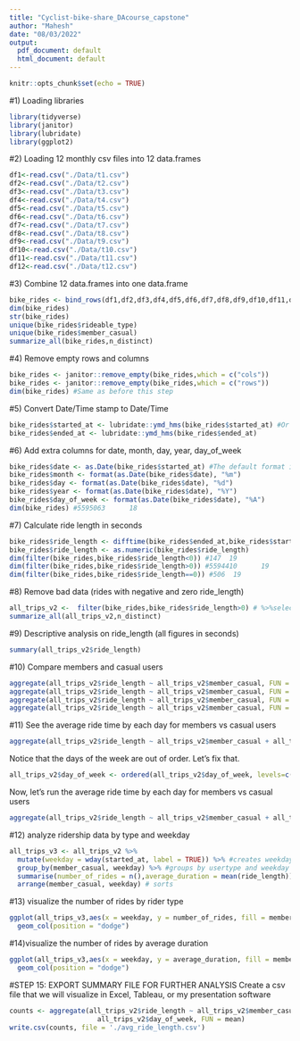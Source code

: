---
title: "Cyclist-bike-share_DAcourse_capstone"
author: "Mahesh"
date: "08/03/2022"
output:
  pdf_document: default
  html_document: default
---

```{r setup, include=FALSE}
knitr::opts_chunk$set(echo = TRUE)
```

#1) Loading libraries
```{r Loading_libraries, results="hide",message=FALSE, warning=FALSE}
library(tidyverse)
library(janitor)
library(lubridate)
library(ggplot2)
```
#2) Loading 12 monthly csv files into 12 data.frames
```{r Loading_files}
df1<-read.csv("./Data/t1.csv")
df2<-read.csv("./Data/t2.csv")
df3<-read.csv("./Data/t3.csv")
df4<-read.csv("./Data/t4.csv")
df5<-read.csv("./Data/t5.csv")
df6<-read.csv("./Data/t6.csv")
df7<-read.csv("./Data/t7.csv")
df8<-read.csv("./Data/t8.csv")
df9<-read.csv("./Data/t9.csv")
df10<-read.csv("./Data/t10.csv")
df11<-read.csv("./Data/t11.csv")
df12<-read.csv("./Data/t12.csv")
```
#3) Combine 12 data.frames into one data.frame
```{r, results="hide"}
bike_rides <- bind_rows(df1,df2,df3,df4,df5,df6,df7,df8,df9,df10,df11,df12) #Other option rbind()
dim(bike_rides)
str(bike_rides)
unique(bike_rides$rideable_type)
unique(bike_rides$member_casual)
summarize_all(bike_rides,n_distinct)
```
#4) Remove empty rows and columns
```{r, results="hide"}
bike_rides <- janitor::remove_empty(bike_rides,which = c("cols"))
bike_rides <- janitor::remove_empty(bike_rides,which = c("rows"))
dim(bike_rides) #Same as before this step
```
#5) Convert Date/Time stamp to Date/Time
```{r}
bike_rides$started_at <- lubridate::ymd_hms(bike_rides$started_at) #Or as_datetime()
bike_rides$ended_at <- lubridate::ymd_hms(bike_rides$ended_at)
```
#6) Add extra columns for date, month, day, year, day_of_week
```{r, results="hide"}
bike_rides$date <- as.Date(bike_rides$started_at) #The default format is yyyy-mm-dd
bike_rides$month <- format(as.Date(bike_rides$date), "%m")
bike_rides$day <- format(as.Date(bike_rides$date), "%d")
bike_rides$year <- format(as.Date(bike_rides$date), "%Y")
bike_rides$day_of_week <- format(as.Date(bike_rides$date), "%A")
dim(bike_rides) #5595063      18
```
#7) Calculate ride length in seconds
```{r, results="hide"}
bike_rides$ride_length <- difftime(bike_rides$ended_at,bike_rides$started_at)
bike_rides$ride_length <- as.numeric(bike_rides$ride_length)
dim(filter(bike_rides,bike_rides$ride_length<0)) #147  19
dim(filter(bike_rides,bike_rides$ride_length>0)) #5594410      19
dim(filter(bike_rides,bike_rides$ride_length==0)) #506  19
```
#8) Remove bad data (rides with negative and zero ride_length)
```{r, results="hide"}
all_trips_v2 <-  filter(bike_rides,bike_rides$ride_length>0) # %>%select(start_station_id,started_at,ended_at,ride_length)
summarize_all(all_trips_v2,n_distinct)
```
#9) Descriptive analysis on ride_length (all figures in seconds)
```{r, results="hide"}
summary(all_trips_v2$ride_length)
```
#10) Compare members and casual users
```{r, results="hide"}
aggregate(all_trips_v2$ride_length ~ all_trips_v2$member_casual, FUN = mean)
aggregate(all_trips_v2$ride_length ~ all_trips_v2$member_casual, FUN = median)
aggregate(all_trips_v2$ride_length ~ all_trips_v2$member_casual, FUN = max)
aggregate(all_trips_v2$ride_length ~ all_trips_v2$member_casual, FUN = min)
```
#11) See the average ride time by each day for members vs casual users
```{r, results="hide"}
aggregate(all_trips_v2$ride_length ~ all_trips_v2$member_casual + all_trips_v2$day_of_week, FUN = mean)
```
Notice that the days of the week are out of order. Let's fix that.
```{r, results="hide"}
all_trips_v2$day_of_week <- ordered(all_trips_v2$day_of_week, levels=c("Sunday", "Monday", "Tuesday", "Wednesday", "Thursday", "Friday", "Saturday"))
```
Now, let's run the average ride time by each day for members vs casual users
```{r, results="hide"}
aggregate(all_trips_v2$ride_length ~ all_trips_v2$member_casual + all_trips_v2$day_of_week, FUN = mean)
```
#12) analyze ridership data by type and weekday
```{r, results="hide",message=FALSE, warning=FALSE}
all_trips_v3 <- all_trips_v2 %>% 
  mutate(weekday = wday(started_at, label = TRUE)) %>% #creates weekday field using wday()
  group_by(member_casual, weekday) %>% #groups by usertype and weekday
  summarise(number_of_rides = n(),average_duration = mean(ride_length)) %>% #calculates the number of rides and average duration 
  arrange(member_casual, weekday) # sorts
```
#13) visualize the number of rides by rider type 
```{r plot1, echo=FALSE}
ggplot(all_trips_v3,aes(x = weekday, y = number_of_rides, fill = member_casual)) +
  geom_col(position = "dodge")
```

#14)visualize the number of rides by average duration
```{r plot2,echo=FALSE}
ggplot(all_trips_v3,aes(x = weekday, y = average_duration, fill = member_casual)) +
  geom_col(position = "dodge")
```

#STEP 15: EXPORT SUMMARY FILE FOR FURTHER ANALYSIS
Create a csv file that we will visualize in Excel, Tableau, or my presentation software
```{r}
counts <- aggregate(all_trips_v2$ride_length ~ all_trips_v2$member_casual + 
                      all_trips_v2$day_of_week, FUN = mean)
write.csv(counts, file = './avg_ride_length.csv')
```
